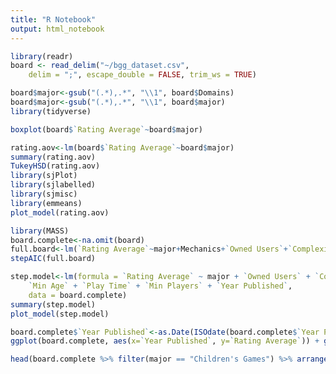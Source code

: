 ---
title: "R Notebook"
output: html_notebook
---

```{r}
library(readr)
board <- read_delim("~/bgg_dataset.csv", 
    delim = ";", escape_double = FALSE, trim_ws = TRUE)
```

```{r}
board$major<-gsub("(.*),.*", "\\1", board$Domains)
board$major<-gsub("(.*),.*", "\\1", board$major)
library(tidyverse)
```
```{r}
boxplot(board$`Rating Average`~board$major)
```

```{r}
rating.aov<-lm(board$`Rating Average`~board$major)
summary(rating.aov)
TukeyHSD(rating.aov)
library(sjPlot)
library(sjlabelled)
library(sjmisc)
library(emmeans)
plot_model(rating.aov)
```

```{r}
library(MASS)
board.complete<-na.omit(board)
full.board<-lm(`Rating Average`~major+Mechanics+`Owned Users`+`Complexity Average`+`Min Age`+`Play Time`+`Max Players`+`Min Players`+`Year Published`, data=board.complete)
stepAIC(full.board)
```

```{r}
step.model<-lm(formula = `Rating Average` ~ major + `Owned Users` + `Complexity Average` + 
    `Min Age` + `Play Time` + `Min Players` + `Year Published`, 
    data = board.complete)
summary(step.model)
plot_model(step.model)
```

```{r}
board.complete$`Year Published`<-as.Date(ISOdate(board.complete$`Year Published`, 1, 1))
ggplot(board.complete, aes(x=`Year Published`, y=`Rating Average`)) + geom_smooth() + scale_x_date(date_labels = "%Y")
```

```{r}
head(board.complete %>% filter(major == "Children's Games") %>% arrange(desc(`Rating Average`)) %>% dplyr::select(Name, `Year Published`, `Rating Average`, `Complexity Average`),10)
```

